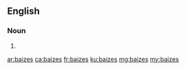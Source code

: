 {{also|Baizes}}

==English==

===Noun===
{{head|en|noun plural form}}

# {{plural of|baize|lang=en}}

[[ar:baizes]]
[[ca:baizes]]
[[fr:baizes]]
[[ku:baizes]]
[[mg:baizes]]
[[my:baizes]]